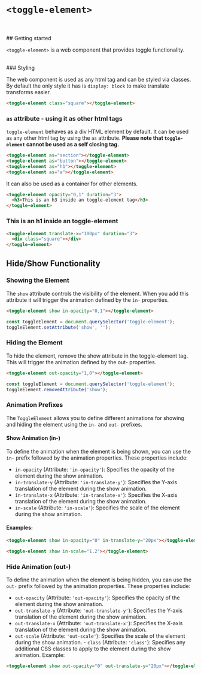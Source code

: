 
<Meta title="MDX/toggle-element" of={NavigationStories} />

<style>
  {`
    strong{
      font-weight: bold;
      color: #ff0000;
    }
  `}
</style>

# `<toggle-element>`

<br />
<br />
## Getting started

`<toggle-element>` is a web component that provides toggle functionality.

<br />
### Styling

The web component is used as any html tag and can be styled via classes. By default the only style it has is `display: block` to make translate transforms easier.

```html
<toggle-element class="square"></toggle-element>
```

<toggle-element class="square" translate-x='-50px, 0' scale='1.5' duration='2'></toggle-element>

### `as` attribute - using it as other html tags

`toggle-element` behaves as a div HTML element by default. It can be used as any other html tag by using the `as` attribute. <strong>Please note that `toggle-element` cannot be used as a self closing tag.</strong>

```html
<toggle-element as="section"></toggle-element>
<toggle-element as="button"></toggle-element>
<toggle-element as="h1"></toggle-element>
<toggle-element as="a"></toggle-element>
```

It can also be used as a container for other elements.

```html
<toggle-element opacity="0,1" duration="3">
  <h3>This is an h3 inside an toggle-element tag</h3>
</toggle-element>
```

<toggle-element opacity="0,1" duration="3">
  <h3>This is an h1 inside an toggle-element</h3>
</toggle-element>

```html
<toggle-element translate-x="100px" duration="3">
  <div class="square"></div>
</toggle-element>
```

<toggle-element translate-x="100px" duration="3">
  <div class="square"></div>
</toggle-element>

## Hide/Show Functionality

### Showing the Element

The `show` attribute controls the visibility of the element. When you add this attribute it will trigger the animation defined by the `in-` properties.

```html
<toggle-element show in-opacity="0,1"></toggle-element>
```

```javascript
const toggleElement = document.querySelector('toggle-element');
toggleElement.setAttribute('show', '');
```

### Hiding the Element

To hide the element, remove the show attribute in the toggle-element tag. This will trigger the animation defined by the out- properties.

```html
<toggle-element out-opacity="1,0"></toggle-element>
```

```javascript
const toggleElement = document.querySelector('toggle-element');
toggleElement.removeAttribute('show');
```

### Animation Prefixes

The `ToggleElement` allows you to define different animations for showing and hiding the element using the `in-` and `out-` prefixes.

#### Show Animation (in-)

To define the animation when the element is being shown, you can use the `in-` prefix followed by the animation properties. These properties include:

- `in-opacity` (Attribute: `'in-opacity'`): Specifies the opacity of the element during the show animation.
- `in-translate-y` (Attribute: `'in-translate-y'`): Specifies the Y-axis translation of the element during the show animation.
- `in-translate-x` (Attribute: `'in-translate-x'`): Specifies the X-axis translation of the element during the show animation.
- `in-scale` (Attribute: `'in-scale'`): Specifies the scale of the element during the show animation.

#### Examples:

```html
<toggle-element show in-opacity="0" in-translate-y="20px"></toggle-element>
```

```html
<toggle-element show in-scale="1.2"></toggle-element>
```

### Hide Animation (out-)

To define the animation when the element is being hidden, you can use the `out-` prefix followed by the animation properties. These properties include:

- `out-opacity`
  (Attribute: `'out-opacity'`): Specifies the opacity of the element during the show animation.
- `out-translate-y` (Attribute: `'out-translate-y'`): Specifies the Y-axis translation of the element
  during the show animation.
- `out-translate-x` (Attribute: `'out-translate-x'`): Specifies the X-axis
  translation of the element during the show animation.
- `out-scale` (Attribute: `'out-scale'`):
  Specifies the scale of the element during the show animation. - `class` (Attribute: `'class'`):
  Specifies any additional CSS classes to apply to the element during the show animation. Example:

```html
<toggle-element show out-opacity="0" out-translate-y="20px"></toggle-element>
```
